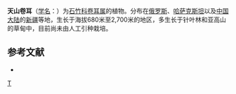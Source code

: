 {{Speciesbox 
| taxon = Cerastium tianschanicum
| authority = Schischk.
}}

'''天山卷耳'''（[[学名|学名]]：{{lang|la|''Cerastium tianschanicum''}}）为[[石竹科|石竹科]][[卷耳属|卷耳属]]的植物。分布在[[俄罗斯|俄罗斯]]、[[哈萨克斯坦|哈萨克斯坦]]以及[[中国大陆|中国大陆]]的[[新疆|新疆]]等地，生长于海拔680米至2,700米的地区，多生长于针叶林和亚高山的草甸中，目前尚未由人工引种栽培。

== 参考文献 ==
<div class="references-small">
* {{cite web| url =http://www.bioinfo.cn/db05/KmzwSpecies.php?action=view&id=2082| title =天山卷耳| work =《中国高等植物数据库全库》| publisher =中国科学院微生物研究所| author =昆明植物研究所| accessdate =2009-02-23| deadurl =yes| archiveurl =https://web.archive.org/web/20160305040346/http://www.bioinfo.cn/db05/KmzwSpecies.php?action=view&id=2082| archivedate =2016-03-05}}
</div>
{{Taxonbar|from=Q10939433}}

[[Category:卷耳属|T]]


{{植物小作品}}